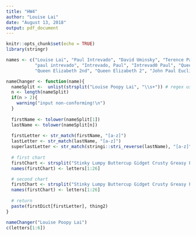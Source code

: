 ```yaml
---
title: "HW4"
author: "Louise Lai"
date: "August 13, 2018"
output: pdf_document
---
```


```r
knitr::opts_chunk$set(echo = TRUE)
library(stringr)
```

```r
names <- c("Louise Lai", "Paul Intrevado", "David Uminsky", "Terence Parr", "Jeff Hamrick",
           "paul intrevado", "Intrevado, Paul", "Intrevad0 Paul", "Queen Elizabeth II", 
           "Queen Elizabeth 2nd", "Queen Elizabeth 2", "John Paul Euclid Rumpel", "britishDudeThatSitsInTheBackOfTheClass")

nameChanger <- function(name){
  nameSplit <-  unlist(strsplit("Louise Poopy Lai", "\\s+")) # regex used to handle case where space between name is more than one
  n <- length(nameSplit)
  if(n > 2){
    warning("input non-conforming!\n")
  }
  
  firstName <- tolower(nameSplit[1])
  lastName <- tolower(nameSplit[n])
  
  firstLetter <- str_match(firstName, "[a-z]")
  lastLetter <- str_match(lastName, "[a-z]")
  superlastLetter <- str_match(stringi::stri_reverse(lastName), "[a-z]")
  
  # first chart
  firstChart <- strsplit("Stinky Lumpy Buttercup Gidget Crusty Greasy Fluffy Cheeseball Chim.Chim Poopsie Flunky Booger Pinky Zippy Goober Doofus Slimy Loopy Snotty Falafel Dorky Squeezeit Oprah Skipper Dinky Zsa-Zsa", " ")
  names(firstChart) <- letters[1:26]

  # second chart
  firstChart <- strsplit("Stinky Lumpy Buttercup Gidget Crusty Greasy Fluffy Cheeseball Chim.Chim Poopsie Flunky Booger Pinky Zippy Goober Doofus Slimy Loopy Snotty Falafel Dorky Squeezeit Oprah Skipper Dinky Zsa-Zsa", " ")
  names(firstChart) <- letters[1:26]
  
  # return
  paste(firstDict[firstLetter], thing2)
}

nameChanger("Louise Poopy Lai")
c(letters[1:6])
```

